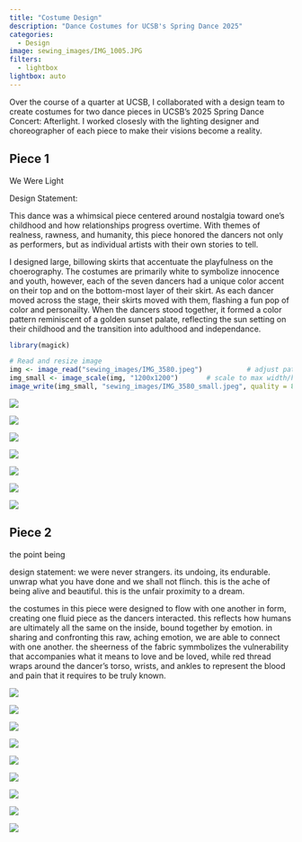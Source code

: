 ```yaml
---
title: "Costume Design"
description: "Dance Costumes for UCSB's Spring Dance 2025"
categories:
  - Design
image: sewing_images/IMG_1005.JPG
filters: 
  - lightbox
lightbox: auto
---
```

Over the course of a quarter at UCSB, I collaborated with a design team to create costumes for two dance pieces in UCSB's 2025 Spring Dance Concert: Afterlight. I worked closesly with the lighting designer and choreographer of each piece to make their visions become a reality. 

## Piece 1
We Were Light

Design Statement: 

This dance was a whimsical piece centered around nostalgia toward one's childhood and how relationships progress overtime. With themes of realness, rawness, and humanity, this piece honored the dancers not only as performers, but as individual artists with their own stories to tell.

I designed large, billowing skirts that accentuate the playfulness on the choerography. The costumes are primarily white to symbolize innocence and youth, however, each of the seven dancers had a unique color accent on their top and on the bottom-most layer of their skirt. As each dancer moved across the stage, their skirts moved with them, flashing a fun pop of color and personailty. When the dancers stood together, it formed a color pattern reminiscent of a golden sunset palate, reflecting the sun setting on their childhood and the transition into adulthood and independance.

```r
library(magick)

# Read and resize image
img <- image_read("sewing_images/IMG_3580.jpeg")           # adjust path as needed
img_small <- image_scale(img, "1200x1200")       # scale to max width/height 1200px
image_write(img_small, "sewing_images/IMG_3580_small.jpeg", quality = 85) # save smaller version

```

![](sewing_images/IMG_3580_small.jpeg){description="Final rendering of costume design for We Were Light"}

::: {layout="[[1, 1, 1], [1, 1, 1]]"}

![](sewing_images/spring-135.JPG){group="first"}

![](sewing_images/spring-124.jpg){group="first"}

![](sewing_images/spring-67.jpg){group="first"}

![](sewing_images/spring-60.jpg){group="first"}

![](sewing_images/spring-129.JPG){group="first"}

![](sewing_images/spring-75.JPG){group="first"}

:::



## Piece 2
the point being

design statement: we were never strangers. its undoing, its endurable. unwrap what you have done and we shall not flinch. this is the ache of being alive and beautiful. this is the unfair proximity to a dream.

the costumes in this piece were designed to flow with one another in form, creating one fluid piece as the dancers interacted. this reflects how humans are ultimately all the same on the inside, bound together by emotion. in sharing and confronting this raw, aching emotion, we are able to connect with one another. the sheerness of the fabric symmbolizes the vulnerability that accompanies what it means to love and be loved, while red thread wraps around the dancer's torso, wrists, and ankles to represent the blood and pain that it requires to be truly known.

![](sewing_images/img_3591.jpeg){description="Final rendering of costume design for The Point Being"}

::: {layout="[1,1]"}

![](sewing_images/IMG_3733.jpeg){group="craft"
description="Draping process for the point being costumes"}


![](sewing_images/IMG_3760.jpeg){group="craft"
description="Draping process for the point being costumes"}

:::


::: {layout="[[1,1,1], [1,1,1]]"}

![](sewing_images/spring-293.jpg){group="tpb"}

![](sewing_images/spring-260.jpg){group="tpb"}

![](sewing_images/spring-252.jpg){group="tpb"}

![](sewing_images/spring-233.jpg){group="tpb"}

![](sewing_images/spring-244.jpg){group="tpb"}

![](sewing_images/spring-243.jpg){group="tpb"}


:::


